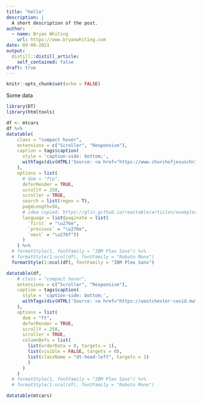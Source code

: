```yaml
---
title: "hello"
description: |
  A short description of the post.
author:
  - name: Bryan Whiting
    url: https://www.bryanwhiting.com
date: 09-09-2021
output:
  distill::distill_article:
    self_contained: false
draft: true
---
```



```r
knitr::opts_chunk$set(echo = FALSE)
```

Some data

```r
library(DT)
library(htmltools)

df <- mtcars
df %>%
datatable(
    class = "compact hover",
    extensions = c("Scroller", "Responsive"),
    caption = tags$caption(
      style = 'caption-side: bottom;',
      withTags(div(HTML('Source: <a href="https://www.churchofjesuschrist.org/study/general-conference">The Church of Jesus Christ of Latter-day Saints</a>')))
    ),
    options = list(
      # dom = "ftp",
      deferRender = TRUE,
      scrollY = 250,
      scroller = TRUE,
      search = list(regex = T),
      pageLength=50,
      # idea copied: https://glin.github.io/reactable/articles/examples.html#language-options
      language = list(paginate = list(
        `first` = "\u276e",
        `previous` = "\u276e",
        `next` = "\u276f"))
      )
    ) %>% 
  # formatStyle(1, fontFamily = "IBM Plex Sans") %>% 
  # formatStyle(1:ncol(df), fontFamily = "Roboto Mono")
  formatStyle(1:ncol(df), fontFamily = "IBM Plex Sans")
```


```r
datatable(df, 
    # class = "compact hover",
    extensions = c("Scroller", "Responsive"),
    caption = tags$caption(
      style = 'caption-side: bottom;',
      withTags(div(HTML('Source: <a href="https://westchester-covid.mattherman.info/about.html#new-york-state-statewide-covid-19-testing">NYS Dept of Health and NY Times</a>')))
    ),
    options = list(
      dom = "ft",
      deferRender = TRUE,
      scrollY = 250,
      scroller = TRUE,
      columnDefs = list(
        list(orderData = 0, targets = 1),
        list(visible = FALSE, targets = 0),
        list(className = "dt-head-left", targets = 1)
        )
      )
    ) 
  # formatStyle(1, fontFamily = "IBM Plex Sans") %>% 
  # formatStyle(1:ncol(df), fontFamily = "Roboto Mono")
```

```r
datatable(mtcars)
```


